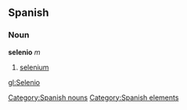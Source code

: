 == Spanish == {{wikipediaAlt|selenium}}
=== Noun ===
'''selenio''' ''m''
# [[selenium]]

[[Category:Spanish nouns]]
[[Category:Spanish elements]]

[[gl:Selenio]]